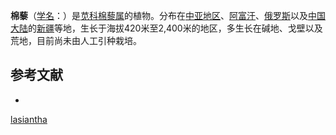 {{Speciesbox
| name = 棉藜
| status = 
| status_system = 
| image = 
| genus = Kirilowia
| species = eriantha
| authority = Bunge
}}

'''棉藜'''（[[学名|学名]]：{{lang|la|''Kirilowia eriantha''}}）是[[苋科|苋科]][[棉藜属|棉藜属]]的植物。分布在[[中亚地区|中亚地区]]、[[阿富汗|阿富汗]]、[[俄罗斯|俄罗斯]]以及[[中国大陆|中国大陆]]的[[新疆|新疆]]等地，生长于海拔420米至2,400米的地区，多生长在碱地、戈壁以及荒地，目前尚未由人工引种栽培。

== 参考文献 ==
<div class="references-small">
* {{cite web| url =http://www.bioinfo.cn/db05/KmzwSpecies.php?action=view&id=3829| title =棉藜| work =《中国高等植物数据库全库》| publisher =中国科学院微生物研究所| author =昆明植物研究所| accessdate =2009-02-25| deadurl =yes| archiveurl =https://web.archive.org/web/20160305082541/http://www.bioinfo.cn/db05/KmzwSpecies.php?action=view&id=3829| archivedate =2016-03-05}}
</div>
{{Taxonbar|from=Q17235142}}

{{DEFAULTSORT:Bassia lasiantha}}
[[Category:棉藜属|lasiantha]]


{{Amaranthaceae-stub}}